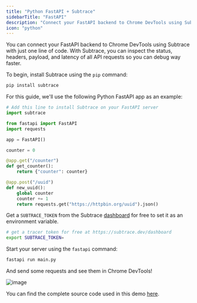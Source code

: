 ```yaml
---
title: "Python FastAPI + Subtrace"
sidebarTitle: "FastAPI"
description: "Connect your FastAPI backend to Chrome DevTools using Subtrace"
icon: "python"
---
```


You can connect your FastAPI backend to Chrome DevTools using Subtrace with
just one line of code. With Subtrace, you can inspect the status, headers,
payload, and latency of all API requests so you can debug way faster.

To begin, install Subtrace using the `pip` command:

```python
pip install subtrace
```

For this guide, we'll use the following Python FastAPI app as an example:

```python
# Add this line to install Subtrace on your FastAPI server
import subtrace

from fastapi import FastAPI
import requests

app = FastAPI()

counter = 0

@app.get("/counter")
def get_counter():
    return {"counter": counter}

@app.post("/uuid")
def new_uuid():
    global counter
    counter += 1
    return requests.get("https://httpbin.org/uuid").json()
```

Get a `SUBTRACE_TOKEN` from the Subtrace [dashboard](https://subtrace.dev/dashboard)
for free to set it as an environment variable.

```bash
# get a tracer token for free at https://subtrace.dev/dashboard
export SUBTRACE_TOKEN=
```

Start your server using the `fastapi` command:

```bash
fastapi run main.py
```

And send some requests and see them in Chrome DevTools!

![image](https://github.com/user-attachments/assets/b2ebec37-f411-42c7-80f3-229415231266)

You can find the complete source code used in this demo [here](https://github.com/subtrace/python-fastapi-demo).
